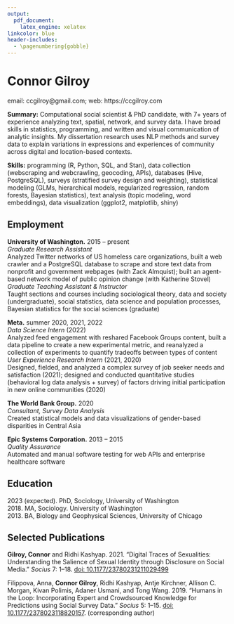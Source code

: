 ```yaml
---
output: 
  pdf_document:
    latex_engine: xelatex
linkcolor: blue
header-includes:
  - \pagenumbering{gobble}
---
```


# Connor Gilroy\vspace{-6pt}

email: ccgilroy@gmail.com; web: https://ccgilroy.com

**Summary:** Computational social scientist & PhD candidate, with 7+ years of experience analyzing text, spatial, network, and survey data. I have broad skills in statistics, programming, and written and visual communication of analytic insights. My dissertation research uses NLP methods and survey data to explain variations in expressions and experiences of community across digital and location-based contexts.

**Skills:** programming (R, Python, SQL, and Stan), data collection (webscraping and webcrawling, geocoding, APIs), databases (Hive, PostgreSQL), surveys (stratified survey design and weighting), statistical modeling (GLMs, hierarchical models, regularized regression, random forests, Bayesian statistics), text analysis (topic modeling, word embeddings), data visualization (ggplot2, matplotlib, shiny)\vspace{-6pt}

## Employment

**University of Washington.** 2015 -- present  
*Graduate Research Assistant*  
Analyzed Twitter networks of US homeless care organizations, built a web crawler and a PostgreSQL database to scrape and store text data from nonprofit and government webpages (with Zack Almquist); built an agent-based network model of public opinion change (with Katherine Stovel)\vspace{3pt}  
*Graduate Teaching Assistant & Instructor*  
Taught sections and courses including sociological theory, data and society (undergraduate), social statistics, data science and population processes, Bayesian statistics for the social sciences (graduate)  

**Meta.** summer 2020, 2021, 2022  
*Data Science Intern* (2022)  
Analyzed feed engagement with reshared Facebook Groups content, built a data pipeline to create a new experimental metric, and reanalyzed a collection of experiments to quantify tradeoffs between types of content\vspace{3pt}    
*User Experience Research Intern* (2021, 2020)  
Designed, fielded, and analyzed a complex survey of job seeker needs and satisfaction (2021); designed and conducted quantitative studies (behavioral log data analysis + survey) of factors driving initial participation in new online communities (2020)  

**The World Bank Group.** 2020  
*Consultant, Survey Data Analysis*  
Created statistical models and data visualizations of gender-based disparities in Central Asia  

**Epic Systems Corporation.** 2013 -- 2015  
*Quality Assurance*  
Automated and manual software testing for web APIs and enterprise healthcare software\vspace{-6pt}

## Education

2023 (expected). PhD, Sociology, University of Washington  
2018. MA, Sociology. University of Washington  
2013. BA, Biology and Geophysical Sciences,  University of Chicago\vspace{-6pt}

## Selected Publications 

**Gilroy, Connor** and Ridhi Kashyap. 2021. "Digital Traces of Sexualities: Understanding the Salience of Sexual Identity through Disclosure on Social Media." *Socius* 7: 1--18. [doi: 10.1177/23780231211029499](https://doi.org/10.1177/23780231211029499)

Filippova, Anna, **Connor Gilroy**, Ridhi Kashyap, Antje Kirchner, Allison C. Morgan, Kivan Polimis, Adaner Usmani, and Tong Wang. 2019. "Humans in the Loop: Incorporating Expert and Crowdsourced Knowledge for Predictions using Social Survey Data." *Socius* 5: 1--15. [doi: 10.1177/2378023118820157](https://doi.org/10.1177/2378023118820157). (corresponding author)
